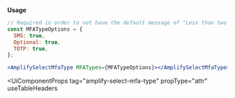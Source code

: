 **Usage**

```jsx
// Required in order to not have the default message of "Less than two mfa types available"
const MFATypeOptions = {
  SMS: true,
  Optional: true,
  TOTP: true,
};

<AmplifySelectMfaType MFATypes={MFATypeOptions}></AmplifySelectMfaType>
```

<UiComponentProps
  tag="amplify-select-mfa-type"
  propType="attr"
  useTableHeaders
></UiComponentProps>
